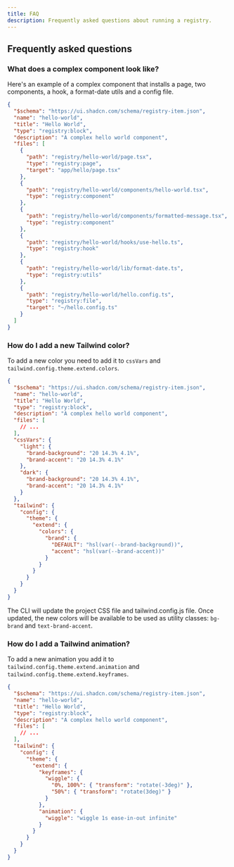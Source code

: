 ```yaml
---
title: FAQ
description: Frequently asked questions about running a registry.
---
```


## Frequently asked questions

### What does a complex component look like?

Here's an example of a complex component that installs a page, two components, a hook, a format-date utils and a config file.

```json showLineNumbers
{
  "$schema": "https://ui.shadcn.com/schema/registry-item.json",
  "name": "hello-world",
  "title": "Hello World",
  "type": "registry:block",
  "description": "A complex hello world component",
  "files": [
    {
      "path": "registry/hello-world/page.tsx",
      "type": "registry:page",
      "target": "app/hello/page.tsx"
    },
    {
      "path": "registry/hello-world/components/hello-world.tsx",
      "type": "registry:component"
    },
    {
      "path": "registry/hello-world/components/formatted-message.tsx",
      "type": "registry:component"
    },
    {
      "path": "registry/hello-world/hooks/use-hello.ts",
      "type": "registry:hook"
    },
    {
      "path": "registry/hello-world/lib/format-date.ts",
      "type": "registry:utils"
    },
    {
      "path": "registry/hello-world/hello.config.ts",
      "type": "registry:file",
      "target": "~/hello.config.ts"
    }
  ]
}
```

### How do I add a new Tailwind color?

To add a new color you need to add it to `cssVars` and `tailwind.config.theme.extend.colors`.

```json showLineNumbers {10-19} {24-29}
{
  "$schema": "https://ui.shadcn.com/schema/registry-item.json",
  "name": "hello-world",
  "title": "Hello World",
  "type": "registry:block",
  "description": "A complex hello world component",
  "files": [
    // ...
  ],
  "cssVars": {
    "light": {
      "brand-background": "20 14.3% 4.1%",
      "brand-accent": "20 14.3% 4.1%"
    },
    "dark": {
      "brand-background": "20 14.3% 4.1%",
      "brand-accent": "20 14.3% 4.1%"
    }
  },
  "tailwind": {
    "config": {
      "theme": {
        "extend": {
          "colors": {
            "brand": {
              "DEFAULT": "hsl(var(--brand-background))",
              "accent": "hsl(var(--brand-accent))"
            }
          }
        }
      }
    }
  }
}
```

The CLI will update the project CSS file and tailwind.config.js file. Once updated, the new colors will be available to be used as utility classes: `bg-brand` and `text-brand-accent`.

### How do I add a Tailwind animation?

To add a new animation you add it to `tailwind.config.theme.extend.animation` and `tailwind.config.theme.extend.keyframes`.

```json showLineNumbers {14-22}
{
  "$schema": "https://ui.shadcn.com/schema/registry-item.json",
  "name": "hello-world",
  "title": "Hello World",
  "type": "registry:block",
  "description": "A complex hello world component",
  "files": [
    // ...
  ],
  "tailwind": {
    "config": {
      "theme": {
        "extend": {
          "keyframes": {
            "wiggle": {
              "0%, 100%": { "transform": "rotate(-3deg)" },
              "50%": { "transform": "rotate(3deg)" }
            }
          },
          "animation": {
            "wiggle": "wiggle 1s ease-in-out infinite"
          }
        }
      }
    }
  }
}
```
